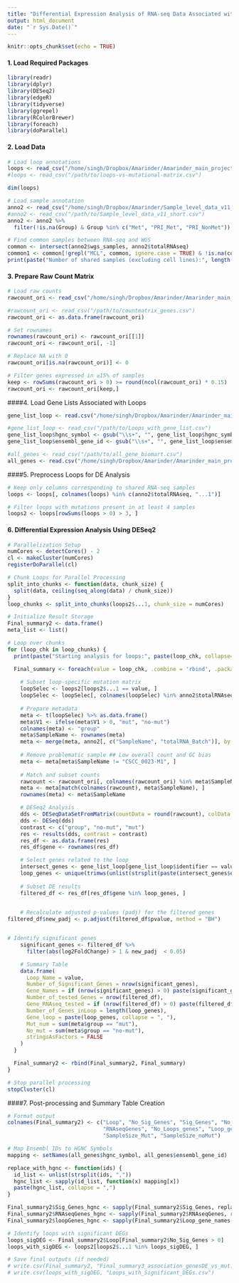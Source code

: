 ```yaml
---
title: "Differential Expression Analysis of RNA-seq Data Associated with Genomic Loops"
output: html_document
date: "`r Sys.Date()`"
---
```


```r
knitr::opts_chunk$set(echo = TRUE)
```
#### 1. Load Required Packages

```r

library(readr)
library(dplyr)
library(DESeq2)
library(edgeR)
library(tidyverse)
library(ggrepel)
library(RColorBrewer)
library(foreach)
library(doParallel)
```
#### 2. Load Data

```r
# Load loop annotations
loops <- read_csv("/home/singh/Dropbox/Amarinder/Amarinder_main_projects/CTCF_motif_AT/2024-ctcf-dragen-additional-samples/loops-vs-mutational-matrix-EXCLUDE_GC_FAILED_3SAMPLES.csv")
#loops <- read_csv("/path/to/loops-vs-mutational-matrix.csv")

dim(loops)

# Load sample annotation
anno2 <- read_csv("/home/singh/Dropbox/Amarinder/Sample_level_data_v11_short.csv")
#anno2 <- read_csv("/path/to/Sample_level_data_v11_short.csv")
anno2 <- anno2 %>%
  filter(!is.na(Group) & Group %in% c("Met", "PRI_Met", "PRI_NonMet"))

# Find common samples between RNA-seq and WGS
common <- intersect(anno2$wgs_samples, anno2$totalRNAseq)
common1 <- common[!grepl("MCL", common, ignore.case = TRUE) & !is.na(common)]
print(paste("Number of shared samples (excluding cell lines):", length(common1)))
```

#### 3. Prepare Raw Count Matrix
```r


# Load raw counts
rawcount_ori <- read_csv("/home/singh/Dropbox/Amarinder/Amarinder_main_projects/CTCF_motif_AT/2024-ctcf-dragen-additional-samples/feature_count-v3-80samples/ftype-exon-fattr-gene_id/countmatrix_genes_Modified_samp_names-unique-ensemble-id-v2.csv")

#rawcount_ori <- read_csv("/path/to/countmatrix_genes.csv")
rawcount_ori <- as.data.frame(rawcount_ori)

# Set rownames
rownames(rawcount_ori) <- rawcount_ori[[1]]
rawcount_ori <- rawcount_ori[, -1]

# Replace NA with 0
rawcount_ori[is.na(rawcount_ori)] <- 0

# Filter genes expressed in ≥15% of samples
keep <- rowSums(rawcount_ori > 0) >= round(ncol(rawcount_ori) * 0.15)
rawcount_ori <- rawcount_ori[keep,]
```
####4. Load Gene Lists Associated with Loops
```r
gene_list_loop <- read.csv("/home/singh/Dropbox/Amarinder/Amarinder_main_projects/CTCF_motif_AT/2024-ctcf-dragen-additional-samples/Step1.b-extraction-of-loops-gene-list/Loops_with_gene_list_combine-inside-and-1000bp-outside-.csv")

#gene_list_loop <- read_csv("/path/to/Loops_with_gene_list.csv")
gene_list_loop$hgnc_symbol <- gsub("\\s+", "", gene_list_loop$hgnc_symbol)
gene_list_loop$ensembl_gene_id <- gsub("\\s+", "", gene_list_loop$ensembl_gene_id)

#all_genes <- read_csv("/path/to/all_gene_biomart.csv")
all_genes <- read.csv("/home/singh/Dropbox/Amarinder/Amarinder_main_projects/CTCF_motif_AT/2024-ctcf/all_gene_biomart.csv") 
```
####5. Preprocess Loops for DE Analysis
```r

# Keep only columns corresponding to shared RNA-seq samples
loops <- loops[, colnames(loops) %in% c(anno2$totalRNAseq, "...1")]

# Filter loops with mutations present in at least 4 samples
loops2 <- loops[rowSums(loops > 0) > 3, ]
```

#### 6. Differential Expression Analysis Using DESeq2

```r

# Parallelization Setup
numCores <- detectCores() - 2
cl <- makeCluster(numCores)
registerDoParallel(cl)

# Chunk Loops for Parallel Processing
split_into_chunks <- function(data, chunk_size) {
  split(data, ceiling(seq_along(data) / chunk_size))
}
loop_chunks <- split_into_chunks(loops2$...1, chunk_size = numCores)

# Initialize Result Storage
Final_summary2 <- data.frame()
meta_list <- list()

# Loop over chunks
for (loop_chk in loop_chunks) {
  print(paste("Starting analysis for loops:", paste(loop_chk, collapse=", ")))

  Final_summary <- foreach(value = loop_chk, .combine = 'rbind', .packages = c('dplyr')) %dopar% {
    
    # Subset loop-specific mutation matrix
    loopSelec <- loops2[loops2$...1 == value, ]
    loopSelec <- loopSelec[, colnames(loopSelec) %in% anno2$totalRNAseq]
    
    # Prepare metadata
    meta <- t(loopSelec) %>% as.data.frame()
    meta$V1 <- ifelse(meta$V1 > 0, "mut", "no-mut")
    colnames(meta) <- "group"
    meta$SampleName <- rownames(meta)
    meta <- merge(meta, anno2[, c("SampleName", "totalRNA_Batch")], by = "SampleName", all.x = TRUE)
    
    # Remove problematic sample ## Low overall count and GC bias
    meta <- meta[meta$SampleName != "CSCC_0023-M1", ]
    
    # Match and subset counts
    rawcount <- rawcount_ori[, colnames(rawcount_ori) %in% meta$SampleName]
    meta <- meta[match(colnames(rawcount), meta$SampleName), ]
    rownames(meta) <- meta$SampleName

    # DESeq2 Analysis
    dds <- DESeqDataSetFromMatrix(countData = round(rawcount), colData = meta, design = ~ totalRNA_Batch + group)
    dds <- DESeq(dds)
    contrast <- c("group", "no-mut", "mut")
    res <- results(dds, contrast = contrast)
    res_df <- as.data.frame(res)
    res_df$gene <- rownames(res_df)

    # Select genes related to the loop
    intersect_genes <- gene_list_loop[gene_list_loop$identifier == value, ]
    loop_genes <- unique(trimws(unlist(strsplit(paste(intersect_genes$ensembl_gene_id, collapse=","), ","))))
    
    # Subset DE results
    filtered_df <- res_df[res_df$gene %in% loop_genes, ]

    
    # Recalculate adjusted p-values (padj) for the filtered genes
filtered_df$new_padj <- p.adjust(filtered_df$pvalue, method = "BH")


# Identify significant genes
    significant_genes <- filtered_df %>%
      filter(abs(log2FoldChange) > 1 & new_padj  < 0.05)

    # Summary Table
    data.frame(
      Loop_Name = value,
      Number_of_Significant_Genes = nrow(significant_genes),
      Gene_Names = if (nrow(significant_genes) > 0) paste(significant_genes$gene, collapse = ", ") else "None",
      Number_of_tested_Genes = nrow(filtered_df),
      Gene_RNAseq_tested = if (nrow(filtered_df) > 0) paste(filtered_df$gene, collapse = ", ") else "None",
      Number_of_Genes_inLoop = length(loop_genes),
      Gene_loop = paste(loop_genes, collapse = ", "),
      Mut_num = sum(meta$group == "mut"),
      No_mut = sum(meta$group == "no-mut"),
      stringsAsFactors = FALSE
    )
  }

  Final_summary2 <- rbind(Final_summary2, Final_summary)
}

# Stop parallel processing
stopCluster(cl)
```
####7. Post-processing and Summary Table Creation
```r


# Format output
colnames(Final_summary2) <- c("Loop", "No_Sig_Genes", "Sig_Genes", "No_Genes_RNAseq",
                              "RNAseqGenes", "No_Loops_genes", "Loop_gene_names",
                              "SampleSize_Mut", "SampleSize_noMut")

# Map Ensembl IDs to HGNC Symbols
mapping <- setNames(all_genes$hgnc_symbol, all_genes$ensembl_gene_id)

replace_with_hgnc <- function(ids) {
  id_list <- unlist(strsplit(ids, ","))
  hgnc_list <- sapply(id_list, function(x) mapping[x])
  paste(hgnc_list, collapse = ",")
}

Final_summary2$Sig_Genes_hgnc <- sapply(Final_summary2$Sig_Genes, replace_with_hgnc)
Final_summary2$RNAseqGenes_hgnc <- sapply(Final_summary2$RNAseqGenes, replace_with_hgnc)
Final_summary2$loopGenes_hgnc <- sapply(Final_summary2$Loop_gene_names, replace_with_hgnc)

# Identify loops with significant DEGs
loops_sigDEG <- Final_summary2$Loop[Final_summary2$No_Sig_Genes > 0]
loops_with_sigDEG <- loops2[loops2$...1 %in% loops_sigDEG, ]

# Save final outputs (if needed)
# write.csv(Final_summary2, "Final_summary3_association_genesDE_vs_mut.csv")
# write.csv(loops_with_sigDEG, "Loops_with_Significant_DEGs.csv")
```
